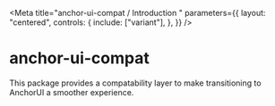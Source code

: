 <Meta
  title="anchor-ui-compat / Introduction "
  parameters={{
    layout: "centered",
    controls: {
      include: ["variant"],
    },
  }}
/>


# anchor-ui-compat

This package provides a compatability layer to make transitioning to AnchorUI a
smoother experience.
